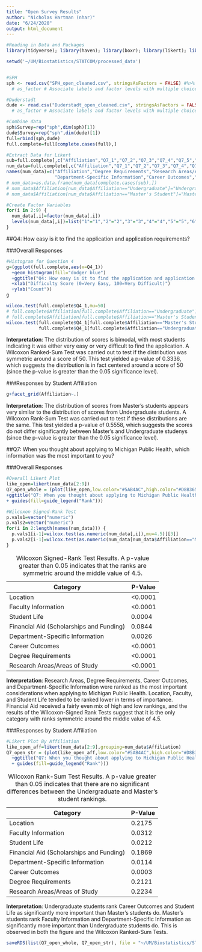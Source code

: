 ```yaml
---
title: "Open Survey Results"
author: "Nicholas Hartman (nhar)"
date: "6/24/2020"
output: html_document
---
```


```r
#Reading in Data and Packages
library(tidyverse); library(haven); library(boxr); library(likert); library(knitr)

setwd('~/UM/Biostatistics/STATCOM/processed_data')


#SPH
sph <- read.csv("SPH_open_cleaned.csv", stringsAsFactors = FALSE) #%>%  # One Data File
  # as_factor # Associate labels and factor levels with multiple choice questions

#Duderstadt
dude <- read.csv("Duderstadt_open_cleaned.csv", stringsAsFactors = FALSE) #%>%  # One Data File
  # as_factor # Associate labels and factor levels with multiple choice questions
```

```r
#Combine data
sph$Survey=rep("sph",dim(sph)[1])
dude$Survey=rep("sph",dim(dude)[1])
full=rbind(sph,dude)
full.complete=full[complete.cases(full),]
```

```r
#Extract Data for Likert
sub=full.complete[,c("Affiliation","Q7_1","Q7_2","Q7_3","Q7_4","Q7_5","Q7_6","Q7_7","Q7_8")]
num_data=full.complete[,c("Affiliation","Q7_1","Q7_2","Q7_3","Q7_4","Q7_5","Q7_6","Q7_7","Q7_8")]
names(num_data)=c("Affiliation","Degree Requirements","Research Areas/Areas of Study",
                  "Department-Specific Information","Career Outcomes","Faculty Information","Student Life","Financial Aid (Scholarships and Funding)","Location")
# num_data=as.data.frame(num_data[complete.cases(sub),])
# num_data$Affiliation[num_data$Affiliation=="Undergraduate"]="Undergraduate Students"
# num_data$Affiliation[num_data$Affiliation=="Master's Student"]="Master's Students"

#Create Factor Variables
for(i in 2:9) {
  num_data[,i]=factor(num_data[,i])
  levels(num_data[,i])=list("1"="1","2"="2","3"="3","4"="4","5"="5","6"="6","7"="7","8"="8")
}
```

##Q4: How easy is it to find the application and application requirements?

###Overall Responses

```r
#Histogram for Question 4
g=(ggplot(full.complete,aes(x=Q4_1))
  +geom_histogram(fill="dodger blue")
  +ggtitle("Q4: How easy is it to find the application and application requirements?")
  +xlab("Difficulty Score (0=Very Easy, 100=Very Difficult)")
  +ylab("Count"))
g
```

```r
wilcox.test(full.complete$Q4_1,mu=50)
# full.complete$Affiliation[full.complete$Affiliation=="Undergraduate"]="Undergraduate Students"
# full.complete$Affiliation[full.complete$Affiliation=="Master's Student"]="Master's Students"
wilcox.test(full.complete$Q4_1[full.complete$Affiliation=="Master's Student"],
            full.complete$Q4_1[full.complete$Affiliation=="Undergraduate"])
```



**Interpretation**: The distribution of scores is bimodal, with most students indicating it was either very easy or very difficult to find the application. A Wilcoxon Ranked-Sum Test was carried out to test if the distribution was symmetric around a score of 50. This test yielded a p-value of 0.3336, which suggests the distribution is in fact centered around a score of 50 (since the p-value is greater than the 0.05 significance level). 

###Responses by Student Affiliation

```r
g+facet_grid(Affiliation~.)
```

**Interpretation**: The distribution of scores from Master's students appears very similar to the distribution of scores from Undergraduate students. A Wilcoxon Rank-Sum Test was carried out to test if these distributions are the same. This test yielded a p-value of 0.5558, which suggests the scores do not differ significantly between Master's and Undergraduate studenys (since the p-value is greater than the 0.05 significance level).

##Q7: When you thought about applying to Michigan Public Health, which information was the most important to you?

###Overall Responses

```r
#Overall Likert Plot
like_open=likert(num_data[2:9])
Q7_open_whole = (plot(like_open,low.color="#5AB4AC",high.color="#D8B365")
+ggtitle("Q7: When you thought about applying to Michigan Public Health, \n which information was the most important to you?")
+ guides(fill=guide_legend("Rank")))
```

```r
#Wilcoxon Signed-Rank Test
p.vals1=vector("numeric")
p.vals2=vector("numeric")
for(i in 2:length(names(num_data))) {
  p.vals1[i-1]=wilcox.test(as.numeric(num_data[,i]),mu=4.5)[[3]]
  p.vals2[i-1]=wilcox.test(as.numeric(num_data[num_data$Affiliation=="Master's Student",i]), as.numeric(num_data[num_data$Affiliation=="Undergraduate",i]))[[3]]
}
```

| Category | P-Value |
| -------- | ------- |
| Location |     <0.0001    |
| Faculty Information |    <0.0001     |
| Student Life |     0.0004    | 
| Financial Aid (Scholarships and Funding) |    0.0844     |
| Department-Specific Information |    0.0026     |
| Career Outcomes |    <0.0001     |
| Degree Requirements |    <0.0001     |
| Research Areas/Areas of Study |    <0.0001     |

Table: Wilcoxon Signed-Rank Test Results. A p-value greater than 0.05 indicates that the ranks are symmetric around the middle value of 4.5. 

**Interpretation**: Research Areas, Degree Requirements, Career Outcomes, and Department-Specific Information were ranked as the most important considerations when applying to Michigan Public Health. Location, Faculty, and Student Life tended to be ranked lower in terms of importance. Financial Aid received a fairly even mix of high and low rankings, and the results of the Wilcoxon-Signed Rank Tests suggest that it is the only category with ranks symmetric around the middle value of 4.5. 

###Responses by Student Affiliation

```r
#Likert Plot By Affiliation
like_open_aff=likert(num_data[2:9],grouping=num_data$Affiliation)
Q7_open_str = (plot(like_open_aff,low.color="#5AB4AC",high.color="#D8B365")
  +ggtitle("Q7: When you thought about applying to Michigan Public Health, \n which information was the most important to you?")
  + guides(fill=guide_legend("Rank")))
```

| Category | P-Value |
| -------- | ------- |
| Location |     0.2175   |
| Faculty Information |    0.0312     |
| Student Life |     0.0212    | 
| Financial Aid (Scholarships and Funding) |    0.1869     |
| Department-Specific Information |    0.0114    |
| Career Outcomes |    0.0003    |
| Degree Requirements |    0.2121    |
| Research Areas/Areas of Study |    0.2234     |

Table: Wilcoxon Rank-Sum Test Results. A p-value greater than 0.05 indicates that there are no significant differences between the Undergraduate and Master's student rankings. 

**Interpretation**: Undergraduate students rank Career Outcomes and Student Life as significantly more important than Master's students do. Master's students rank Faculty Information and Department-Specific Information as significantly more important than Undergraduate students do. This is observed in both the figure and the Wilcoxon Ranked-Sum Tests.




```r
saveRDS(list(Q7_open_whole, Q7_open_str), file = "~/UM/Biostatistics/STATCOM/results/Open_Q7.rds")
```






